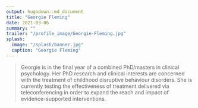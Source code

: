 ```yaml
---
output: hugodown::md_document
title: "Georgie Fleming"
date: 2021-03-06
summary: ""
trailer: "/profile_image/Georgie-Fleming.jpg"
splash:
  image: "/splash/banner.jpg"
  caption: "Georgie Fleming"
---
```


> Georgie is in the final year of a combined PhD/masters in clinical psychology. Her PhD research and clinical interests are concerned with the treatment of childhood disruptive behaviour disorders. She is currently testing the effectiveness of treatment delivered via teleconferencing in order to expand the reach and impact of evidence-supported interventions.

